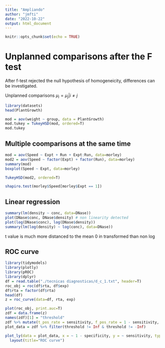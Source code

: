 ```yaml
---
title: "Ampliando"
author: "jmfti"
date: "2022-10-22"
output: html_document
---
```


```r
knitr::opts_chunk$set(echo = TRUE)
```

# Unplanned comparisons after the F test

After f-test rejected the null hypothesis of homogeneicity, differences can be investigated.

Unplanned comparisons $\mu_i = \mu_j | i \neq j$

```r
library(datasets)
head(PlantGrowth)

mod = aov(weight ~ group, data = PlantGrowth)
mod.tukey = TukeyHSD(mod, ordered=T)
mod.tukey

```

## Multiple coomparisons at the same time

```r
mod = aov(Speed ~ Expt + Run + Expt:Run, data=morley)
mod2 = aov(Speed ~ factor(Expt) + factor(Run), data=morley)
summary(mod)
boxplot(Speed ~ Expt, data=morley)

TukeyHSD(mod2, ordered=T)

shapiro.test(morley$Speed[morley$Expt == 1])
```

## Linear regression

```r
summary(lm(density ~ conc, data=DNase))
plot(DNase$conc, DNase$density) # non linearity detected
plot(log(DNase$conc), log(DNase$density))
summary(lm(log(density) ~ log(conc), data=DNase))
```

t value is much more distanced to the mean 0 in transformed than non log 


## ROC curve

```r
library(tidymodels)
library(plotly)
library(pROC)
library(dplyr)
df = read.table("./tecnicas diagnosticas/d_c_1.txt", header=T)
roc_obj = roc(df$rta, df$exp)
df$rta = factor(df$rta)
head(df)
z = roc_curve(data=df, rta, exp)

plot(roc_obj, print.auc=T)
zdf = data.frame(z)
names(zdf)[1] = "threshold"
zdf %>% mutate(t_pos_rate = sensitivity, f_pos_rate = 1 - sensitivity, t_neg_rate = specificity, f_neg_rate = 1 - specificity)
plot_data = zdf %>% filter(threshold != Inf & threshold != -Inf)

plot_ly(data = plot_data, x = ~ 1 - specificity, y = ~ sensitivity, type="scatter", mode="lines") %>%
  layout(title="ROC curve")
```